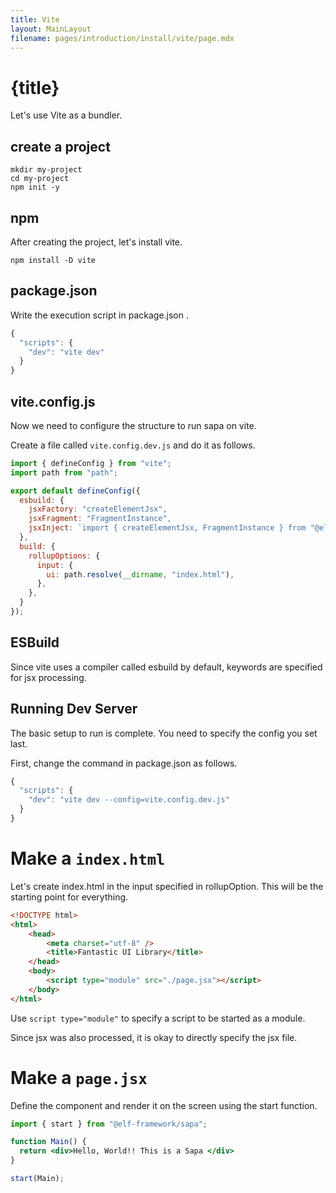 ```yaml
---
title: Vite
layout: MainLayout
filename: pages/introduction/install/vite/page.mdx
---
```



# {title}

Let's use Vite as a bundler.

## create a project 

```shell
mkdir my-project
cd my-project 
npm init -y
```

## npm 

After creating the project, let's install vite.

```shell
npm install -D vite 
```

## package.json

Write the execution script in package.json .

```js
{
  "scripts": {
    "dev": "vite dev"
  }
}

```

## vite.config.js 

Now we need to configure the structure to run sapa on vite.

Create a file called `vite.config.dev.js` and do it as follows.

```js {6-8, 13}
import { defineConfig } from "vite";
import path from "path";

export default defineConfig({
  esbuild: {
    jsxFactory: "createElementJsx",
    jsxFragment: "FragmentInstance",
    jsxInject: `import { createElementJsx, FragmentInstance } from "@elf-framework/sapa"`,
  },
  build: {
    rollupOptions: {
      input: {
        ui: path.resolve(__dirname, "index.html"),
      },
    },
  }
});

```

## ESBuild

Since vite uses a compiler called esbuild by default, keywords are specified for jsx processing.

## Running Dev Server 

The basic setup to run is complete. You need to specify the config you set last.

First, change the command in package.json as follows.

```js {3}
{
  "scripts": {
    "dev": "vite dev --config=vite.config.dev.js"
  }
}

```

# Make a `index.html` 

Let's create index.html in the input specified in rollupOption. This will be the starting point for everything.

```html {8}
<!DOCTYPE html>
<html>
    <head>    
        <meta charset="utf-8" />
        <title>Fantastic UI Library</title>
    </head>
    <body>
        <script type="module" src="./page.jsx"></script>
    </body>
</html>

```

Use `script type="module"` to specify a script to be started as a module.

Since jsx was also processed, it is okay to directly specify the jsx file.

# Make a `page.jsx`

Define the component and render it on the screen using the start function.

```jsx {1,7}
import { start } from "@elf-framework/sapa";

function Main() {
  return <div>Hello, World!! This is a Sapa </div>
}

start(Main);
```

